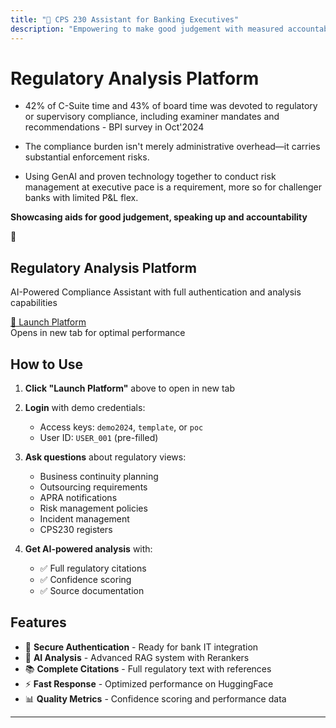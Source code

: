 ```yaml
---
title: "🔐 CPS 230 Assistant for Banking Executives" 
description: "Empowering to make good judgement with measured accountability "
---
```


# Regulatory Analysis Platform
- 42% of C-Suite time and 43% of board time was devoted to regulatory or supervisory compliance, including examiner mandates and recommendations - BPI survey in Oct'2024
  
- The compliance burden isn't merely administrative overhead—it carries substantial enforcement risks.

- Using GenAI and proven technology together to conduct risk management at executive pace is a requirement, more so for challenger banks with limited P&L flex.

**Showcasing aids for good judgement, speaking up and accountability**

<div style={{
  background: 'linear-gradient(135deg, #DA020E 0%, #B71C1C 100%)',
  color: 'white',
  padding: '40px',
  borderRadius: '12px',
  textAlign: 'center',
  margin: '20px 0',
  boxShadow: '0 8px 24px rgba(218, 2, 14, 0.3)'
}}>
  <div style={{fontSize: '48px', marginBottom: '16px'}}>🔐</div>
  <h2 style={{margin: '0 0 16px 0', fontSize: '24px'}}>Regulatory Analysis Platform</h2>
  <p style={{margin: '0 0 24px 0', opacity: 0.9, fontSize: '16px'}}>
    AI-Powered Compliance Assistant with full authentication and analysis capabilities
  </p>
  <a 
    href="https://huggingface.co/spaces/amrendra-fs/Law-assist" 
    target="_blank"
    style={{
      background: 'rgba(255,255,255,0.15)',
      border: '2px solid rgba(255,255,255,0.3)',
      color: 'white',
      padding: '16px 32px',
      borderRadius: '8px',
      textDecoration: 'none',
      fontWeight: '600',
      fontSize: '18px',
      display: 'inline-block',
      transition: 'all 0.2s ease'
    }}
  >
    🚀 Launch Platform
  </a>
  <div style={{marginTop: '16px', fontSize: '14px', opacity: 0.8}}>
    Opens in new tab for optimal performance
  </div>
</div>

## How to Use

1. **Click "Launch Platform"** above to open in new tab
2. **Login** with demo credentials:
   - Access keys: `demo2024`, `template`, or `poc`
   - User ID: `USER_001` (pre-filled)

3. **Ask questions** about regulatory views:
   - Business continuity planning
   - Outsourcing requirements  
   - APRA notifications
   - Risk management policies
   - Incident management
   - CPS230 registers

4. **Get AI-powered analysis** with:
   - ✅ Full regulatory citations
   - ✅ Confidence scoring
   - ✅ Source documentation

## Features

- 🔐 **Secure Authentication** - Ready for bank IT integration
- 🤖 **AI Analysis** - Advanced RAG system with Rerankers
- 📚 **Complete Citations** - Full regulatory text with references
- ⚡ **Fast Response** - Optimized performance on HuggingFace
- 📊 **Quality Metrics** - Confidence scoring and performance data

---